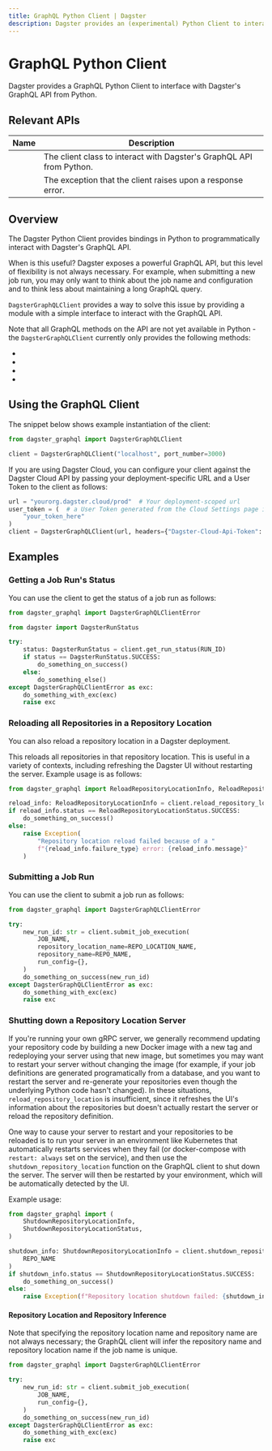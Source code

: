 ```yaml
---
title: GraphQL Python Client | Dagster
description: Dagster provides an (experimental) Python Client to interact with its GraphQL API
---
```


# GraphQL Python Client

Dagster provides a GraphQL Python Client to interface with <Link href="/concepts/webserver/graphql">Dagster's GraphQL API</Link> from Python.

## Relevant APIs

| Name                                                                               | Description                                                          |
| ---------------------------------------------------------------------------------- | -------------------------------------------------------------------- |
| <PyObject module="dagster_graphql" object="DagsterGraphQLClient"/> <Experimental/> | The client class to interact with Dagster's GraphQL API from Python. |
| <PyObject module="dagster_graphql" object="DagsterGraphQLClientError"/>            | The exception that the client raises upon a response error.          |

## Overview

The Dagster Python Client provides bindings in Python to programmatically interact with Dagster's GraphQL API.

When is this useful? Dagster exposes a powerful GraphQL API, but this level of flexibility is not always necessary. For example, when submitting a new job run, you may only want to think about the job name and configuration and to think less about maintaining a long GraphQL query.

`DagsterGraphQLClient` provides a way to solve this issue by providing a module with a simple interface to interact with the GraphQL API.

Note that all GraphQL methods on the API are not yet available in Python - the `DagsterGraphQLClient` currently only provides the following methods:

- <PyObject
  module="dagster_graphql"
  object="DagsterGraphQLClient"
  method="submit_job_execution"
  />
- <PyObject
  module="dagster_graphql"
  object="DagsterGraphQLClient"
  method="get_run_status"
  />
- <PyObject
  module="dagster_graphql"
  object="DagsterGraphQLClient"
  method="reload_repository_location"
  />
- <PyObject
  module="dagster_graphql"
  object="DagsterGraphQLClient"
  method="shutdown_repository_location"
  />

## Using the GraphQL Client

The snippet below shows example instantiation of the client:

```python file=/concepts/webserver/graphql/client_example.py startafter=start_setup_marker endbefore=end_setup_marker
from dagster_graphql import DagsterGraphQLClient

client = DagsterGraphQLClient("localhost", port_number=3000)
```

If you are using Dagster Cloud, you can configure your client against the Dagster Cloud API by passing your deployment-specific URL and a User Token to the client as follows:

```python file=/concepts/webserver/graphql/client_example.py startafter=start_cloud_usage endbefore=end_cloud_usage
url = "yourorg.dagster.cloud/prod"  # Your deployment-scoped url
user_token = (  # a User Token generated from the Cloud Settings page in Dagster Cloud.
    "your_token_here"
)
client = DagsterGraphQLClient(url, headers={"Dagster-Cloud-Api-Token": user_token})
```

## Examples

### Getting a Job Run's Status

You can use the client to get the status of a job run as follows:

```python file=/concepts/webserver/graphql/client_example.py startafter=start_run_status_marker endbefore=end_run_status_marker
from dagster_graphql import DagsterGraphQLClientError

from dagster import DagsterRunStatus

try:
    status: DagsterRunStatus = client.get_run_status(RUN_ID)
    if status == DagsterRunStatus.SUCCESS:
        do_something_on_success()
    else:
        do_something_else()
except DagsterGraphQLClientError as exc:
    do_something_with_exc(exc)
    raise exc
```

### Reloading all Repositories in a Repository Location

You can also reload a repository location in a Dagster deployment.

This reloads all repositories in that repository location. This is useful in a variety of contexts, including refreshing the Dagster UI without restarting the server. Example usage is as follows:

```python file=/concepts/webserver/graphql/client_example.py startafter=start_reload_repo_location_marker endbefore=end_reload_repo_location_marker
from dagster_graphql import ReloadRepositoryLocationInfo, ReloadRepositoryLocationStatus

reload_info: ReloadRepositoryLocationInfo = client.reload_repository_location(REPO_NAME)
if reload_info.status == ReloadRepositoryLocationStatus.SUCCESS:
    do_something_on_success()
else:
    raise Exception(
        "Repository location reload failed because of a "
        f"{reload_info.failure_type} error: {reload_info.message}"
    )
```

### Submitting a Job Run

You can use the client to submit a job run as follows:

```python file=/concepts/webserver/graphql/client_example.py startafter=start_submit_marker_default endbefore=end_submit_marker_default
from dagster_graphql import DagsterGraphQLClientError

try:
    new_run_id: str = client.submit_job_execution(
        JOB_NAME,
        repository_location_name=REPO_LOCATION_NAME,
        repository_name=REPO_NAME,
        run_config={},
    )
    do_something_on_success(new_run_id)
except DagsterGraphQLClientError as exc:
    do_something_with_exc(exc)
    raise exc
```

### Shutting down a Repository Location Server

If you're running your own gRPC server, we generally recommend updating your repository code by building a new Docker image with a new tag and redeploying your server using that new image, but sometimes you may want to restart your server without changing the image (for example, if your job definitions are generated programatically from a database, and you want to restart the server and re-generate your repositories even though the underlying Python code hasn't changed). In these situations, `reload_repository_location` is insufficient, since it refreshes the UI's information about the repositories but doesn't actually restart the server or reload the repository definition.

One way to cause your server to restart and your repositories to be reloaded is to run your server in an environment like Kubernetes that automatically restarts services when they fail (or docker-compose with `restart: always` set on the service), and then use the `shutdown_repository_location` function on the GraphQL client to shut down the server. The server will then be restarted by your environment, which will be automatically detected by the UI.

Example usage:

```python file=/concepts/webserver/graphql/client_example.py startafter=start_shutdown_repo_location_marker endbefore=end_shutdown_repo_location_marker
from dagster_graphql import (
    ShutdownRepositoryLocationInfo,
    ShutdownRepositoryLocationStatus,
)

shutdown_info: ShutdownRepositoryLocationInfo = client.shutdown_repository_location(
    REPO_NAME
)
if shutdown_info.status == ShutdownRepositoryLocationStatus.SUCCESS:
    do_something_on_success()
else:
    raise Exception(f"Repository location shutdown failed: {shutdown_info.message}")
```

#### Repository Location and Repository Inference

Note that specifying the repository location name and repository name are not always necessary; the GraphQL client will infer the repository name and repository location name if the job name is unique.

```python file=/concepts/webserver/graphql/client_example.py startafter=start_submit_marker_job_name_only endbefore=end_submit_marker_job_name_only
from dagster_graphql import DagsterGraphQLClientError

try:
    new_run_id: str = client.submit_job_execution(
        JOB_NAME,
        run_config={},
    )
    do_something_on_success(new_run_id)
except DagsterGraphQLClientError as exc:
    do_something_with_exc(exc)
    raise exc
```
